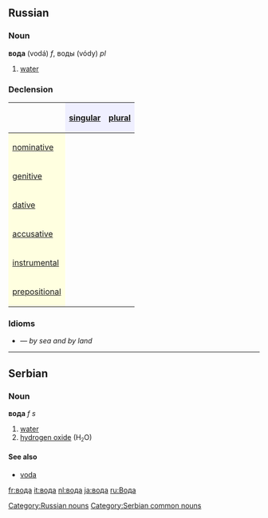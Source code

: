 ==Russian==
[[Category:Russian nouns]]
===Noun===
'''вода''' (vodá) ''f'', воды (vódy) ''pl''

#[[water]]

===Declension===
{| border="1" cellpadding="4" cellspacing="0"
!
! style="background-color: #EFEFFF" align="center"|[[singular]]
! style="background-color: #EFEFFF" align="center"|[[plural]]
|-
! style="background-color: #FFFFE0" align="left"|[[nominative case|nominative]]
| align="center"|{{RUchar|вода́}}
| align="center"|{{RUchar|во́ды}}
|-
! style="background-color: #FFFFE0" align="left"|[[genitive case|genitive]]
| align="center"|{{RUchar|воды́}}
| align="center"|{{RUchar|вод}}
|-
! style="background-color: #FFFFE0" align="left"|[[dative case|dative]]
| align="center"|{{RUchar|воде́}}
| align="center"|{{RUchar|во́дам}}
|-
! style="background-color: #FFFFE0" align="left"|[[accusative case|accusative]]
| align="center"|{{RUchar|во́ду}}
| align="center"|{{RUchar|во́ды}}
|-
! style="background-color: #FFFFE0" align="left"|[[instrumental case|instrumental]]
| align="center"|{{RUchar|водо́й, -о́ю}}
| align="center"|{{RUchar|во́дами}}
|-
! style="background-color: #FFFFE0" align="left"|[[prepositional case|prepositional]]
| align="center"|{{RUchar|о воде́}}
| align="center"|{{RUchar|о во́дах}}
|}

===Idioms===
*{{Unicode|на воде́ и на су́ше}} — ''by sea and by land''


----
==Serbian==
===Noun===
'''вода''' ''f s''
#[[water]]
#[[hydrogen oxide]] (H<small><sub>2</sub></small>O)
====See also====
*[[voda]]
[[Category:Serbian common nouns]]

[[fr:вода]]
[[it:вода]]
[[nl:вода]]
[[ja:вода]]
[[ru:Вода]]